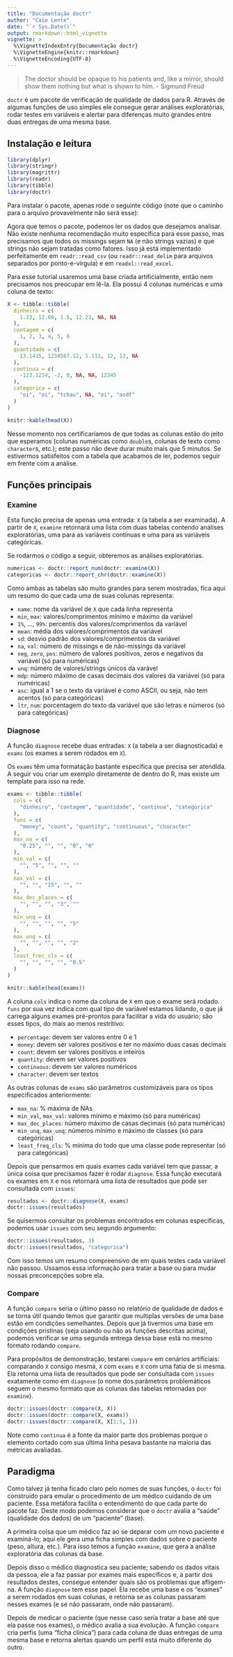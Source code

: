 ```yaml
---
title: "Documentação doctr"
author: "Caio Lente"
date: "`r Sys.Date()`"
output: rmarkdown::html_vignette
vignette: >
  %\VignetteIndexEntry{Documentação doctr}
  %\VignetteEngine{knitr::rmarkdown}
  %\VignetteEncoding{UTF-8}
---
```


> The doctor should be opaque to his patients and, like a mirror, should show them nothing but what is shown to him. - Sigmund Freud

`doctr` é um pacote de verificação de qualidade de dados para R. Através de algumas funções de uso simples ele consegue gerar análises exploratórias, rodar testes em variáveis e alertar para diferenças muito grandes entre duas entregas de uma mesma base.

## Instalação e leitura

```r
library(dplyr)
library(stringr)
library(magrittr)
library(readr)
library(tibble)
library(doctr)
```

Para instalar o pacote, apenas rode o seguinte código (note que o caminho para o arquivo provavelmente não será esse):

Agora que temos o pacote, podemos ler os dados que desejamos analisar. Não existe nenhuma recomendação muito específica para esse passo, mas precisamos que todos os missings sejam `NA` (e não strings vazias) e que strings não sejam tratadas como fatores. Isso já está implementado perfeitamente em `readr::read_csv` (ou `readr::read_delim` para arquivos separados por ponto-e-vírgula) e em `readxl::read_excel`.

Para esse tutorial usaremos uma base criada artificialmente, então nem precisamos nos preocupar em lê-la. Ela possui 4 colunas numéricas e uma coluna de texto:

```r
X <- tibble::tibble(
  dinheiro = c(
    1.23, 12.00, 1.5, 12.23, NA, NA
  ),
  contagem = c(
    1, 2, 3, 4, 5, 6
  ),
  quantidade = c(
    13.1415, 1234567.12, 1.111, 12, 13, NA
  ),
  continua = c(
    -123.1234, -2, 0, NA, NA, 12345
  ),
  categorica = c(
    "oi", "oi", "tchau", NA, "oi", "asdf"
  )
)
```

```r
knitr::kable(head(X))
```

Nesse momento nos certificaríamos de que todas as colunas estão do jeito que esperamos (colunas numéricas como `double`s, colunas de texto como `character`s, etc.); este passo não deve durar muito mais que 5 minutos. Se estivermos satisfeitos com a tabela que acabamos de ler, podemos seguir em frente com a análise.

## Funções principais

### Examine

Esta função precisa de apenas uma entrada: `X` (a tabela a ser examinada). A partir de `X`, `examine` retornará uma lista com duas tabelas contendo análises exploratórias, uma para as variáveis contínuas e uma para as variáveis categóricas.

Se rodarmos o código a seguir, obteremos as análises exploratórias.

```r
numericas <- doctr::report_num(doctr::examine(X))
categoricas <- doctr::report_chr(doctr::examine(X))
```

Como ambas as tabelas são muito grandes para serem mostradas, fica aqui um resumo do que cada uma de suas colunas representa:

* `name`: nome da variável de `X` que cada linha representa
* `min`, `max`: valores/comprimentos mínimo e máximo da variável
* `1%`, ..., `99%`: percentis dos valores/comprimentos da variável
* `mean`: média dos valores/comprimentos da variável
* `sd`: desvio padrão dos valores/comprimentos da variável
* `na`, `val`: número de missings e de não-missings da variável
* `neg`, `zero`, `pos`: número de valores positivos, zeros e negativos da variável (só para numéricas)
* `unq`: número de valores/strings únicos da varável
* `mdp`: número máximo de casas decimais dos valores da variável (só para numéricas)
* `asc`: igual a 1 se o texto da variável é como ASCII, ou seja, não tem acentos (só para categóricas)
* `ltr`, `num`: porcentagem do texto da variável que são letras e números (só para categóricas)

### Diagnose

A função `diagnose` recebe duas entradas: `X` (a tabela a ser diagnosticada) e `exams` (os exames a serem rodados em `X`).

Os `exams` têm uma formatação bastante específica que precisa ser atendida. A seguir vou criar um exemplo diretamente de dentro do R, mas existe um template para isso na rede.

```r
exams <- tibble::tibble(
  cols = c(
    "dinheiro", "contagem", "quantidade", "continua", "categorica"
  ),
  funs = c(
    "money", "count", "quantity", "continuous", "character"
  ),
  max_na = c(
    "0.25", "", "", "0", "0"
  ),
  min_val = c(
    "", "5", "", "", ""
  ),
  max_val = c(
    "", "", "15", "", ""
  ),
  max_dec_places = c(
    "", "", "", "3", ""
  ),
  min_unq = c(
    "", "", "", "", "5"
  ),
  max_unq = c(
    "", "", "", "", "2"
  ),
  least_frec_cls = c(
    "", "", "", "", "0.5"
  )
)
```

```r
knitr::kable(head(exams))
```

A coluna `cols` indica o nome da coluna de `X` em que o exame será rodado. `funs` por sua vez indica com qual tipo de variável estamos lidando, o que já carrega alguns exames pré-prontos para facilitar a vida do usuário; são esses tipos, do mais ao menos restritivo:

* `percentage`: devem ser valores entre 0 e 1
* `money`: devem ser valores positivos e ter no máximo duas casas decimais
* `count`: devem ser valores positivos e inteiros
* `quantity`: devem ser valores positivos
* `continuous`: devem ser valores numéricos
* `character`: devem ser textos

As outras colunas de `exams` são parâmetros customizáveis para os tipos especificados anteriormente:

* `max_na`: % máxima de NAs
* `min_val`, `max_val`: valores mínimo e máximo (só para numéricas)
* `max_dec_places`: número máximo de casas decimais (só para numéricas)
* `min_unq`, `max_unq`: números mínimo e máximo de classes (só para categóricas)
* `least_freq_cls`: % mínima do todo que uma classe pode representar (só para categóricas)

Depois que pensarmos em quais exames cada variável tem que passar, a única coisa que precisamos fazer é rodar `diagnose`. Essa função executará os exames em `X` e nos retornará uma lista de resultados que pode ser consultada com `issues`:

```r
resultados <- doctr::diagnose(X, exams)
doctr::issues(resultados)
```

Se quisermos consultar os problemas encontrados em colunas específicas, podemos usar `issues` com seu segundo argumento:

```r
doctr::issues(resultados, 3)
doctr::issues(resultados, "categorica")
```

Com isso temos um resumo compreensivo de em quais testes cada variável não passou. Ussamos essa informação para tratar a base ou para mudar nossas preconcepções sobre ela.

### Compare

A função `compare` seria o último passo no relatório de qualidade de dados e se torna útil quando temos que garantir que multiplas versões de uma base estão em condições semelhantes. Depois que já tivermos uma base em condições pristinas (seja usando ou não as funções descritas acima), podemos verificar se uma segunda entrega dessa base está no mesmo formato rodando `compare`.

Para propósitos de demonstração, testarei `compare` em cenários artificiais: comparando `X` consigo mesma, `X` com `exams` e `X` com uma fatia de si mesma. Ela retorna uma lista de resultados que pode ser consultada com `issues` exatamente como em `diagnose` (o nome dos parâmetros problemáticos seguem o mesmo formato que as colunas das tabelas retornadas por `examine`).

```r
doctr::issues(doctr::compare(X, X))
doctr::issues(doctr::compare(X, exams))
doctr::issues(doctr::compare(X, X[1:5, ]))
```

Note como `continua` é a fonte da maior parte dos problemas porque o elemento cortado com sua última linha pesava bastante na maioria das métricas avaliadas.

## Paradigma

Como talvez já tenha ficado claro pelo nomes de suas funções, o `doctr` foi construído para emular o procedimento de um médico cuidando de um paciente. Essa metáfora facilita o entendimento do que cada parte do pacote faz. Deste modo podemos considerar que o `doctr` avalia a "saúde" (qualidade dos dados) de um "paciente" (base).

A primeira coisa que um médico faz ao se deparar com um novo paciente é examiná-lo; aqui ele gera uma ficha simples com dados sobre o paciente (peso, altura, etc.). Para isso temos a função `examine`, que gera a análise exploratória das colunas da base.

Depois disso o médico diagnostica seu paciente; sabendo os dados vitais da pessoa, ele a faz passar por exames mais específicos e, a partir dos resultados destes, consegue entender quais são os problemas que afligem-na. A função `diagnose` tem esse papel. Ela recebe uma base e os "exames" a serem rodados em suas colunas, e retorna se as colunas passaram nesses exames (e se não passaram, onde não passaram).

Depois de medicar o paciente (que nesse caso seria tratar a base até que ela passe nos exames), o médico avalia a sua evolução. A função `compare` cria perfis (uma "ficha clínica") para cada coluna de duas entregas de uma mesma base e retorna alertas quando um perfil está muito diferente do outro.


